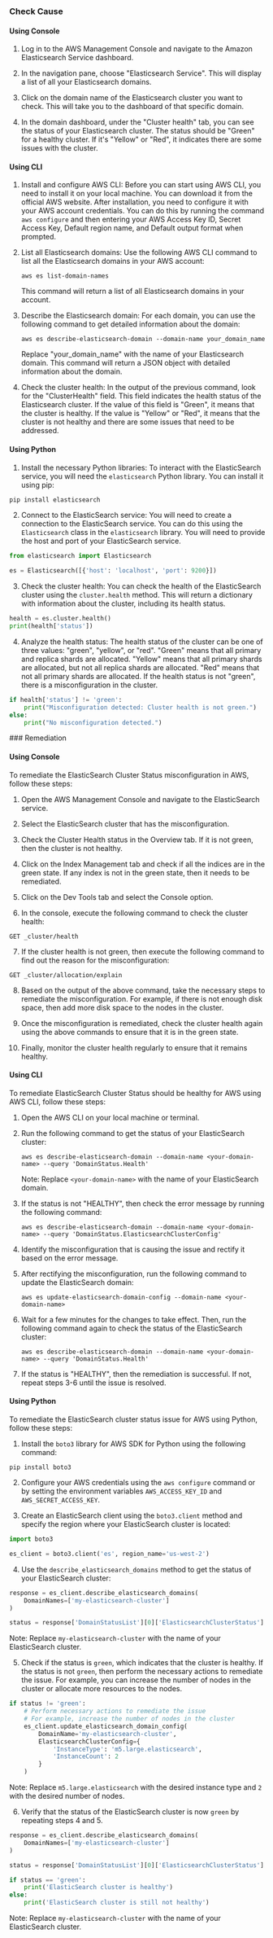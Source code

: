 

<Tabs><Tab title='Cause'>
### Check Cause

#### Using Console

1. Log in to the AWS Management Console and navigate to the Amazon Elasticsearch Service dashboard. 

2. In the navigation pane, choose "Elasticsearch Service". This will display a list of all your Elasticsearch domains.

3. Click on the domain name of the Elasticsearch cluster you want to check. This will take you to the dashboard of that specific domain.

4. In the domain dashboard, under the "Cluster health" tab, you can see the status of your Elasticsearch cluster. The status should be "Green" for a healthy cluster. If it's "Yellow" or "Red", it indicates there are some issues with the cluster.

#### Using CLI

1. Install and configure AWS CLI: Before you can start using AWS CLI, you need to install it on your local machine. You can download it from the official AWS website. After installation, you need to configure it with your AWS account credentials. You can do this by running the command `aws configure` and then entering your AWS Access Key ID, Secret Access Key, Default region name, and Default output format when prompted.

2. List all Elasticsearch domains: Use the following AWS CLI command to list all the Elasticsearch domains in your AWS account:

   ```
   aws es list-domain-names
   ```
   This command will return a list of all Elasticsearch domains in your account.

3. Describe the Elasticsearch domain: For each domain, you can use the following command to get detailed information about the domain:

   ```
   aws es describe-elasticsearch-domain --domain-name your_domain_name
   ```
   Replace "your_domain_name" with the name of your Elasticsearch domain. This command will return a JSON object with detailed information about the domain.

4. Check the cluster health: In the output of the previous command, look for the "ClusterHealth" field. This field indicates the health status of the Elasticsearch cluster. If the value of this field is "Green", it means that the cluster is healthy. If the value is "Yellow" or "Red", it means that the cluster is not healthy and there are some issues that need to be addressed.

#### Using Python

1. Install the necessary Python libraries: To interact with the ElasticSearch service, you will need the `elasticsearch` Python library. You can install it using pip:

```python
pip install elasticsearch
```

2. Connect to the ElasticSearch service: You will need to create a connection to the ElasticSearch service. You can do this using the `Elasticsearch` class in the `elasticsearch` library. You will need to provide the host and port of your ElasticSearch service.

```python
from elasticsearch import Elasticsearch

es = Elasticsearch([{'host': 'localhost', 'port': 9200}])
```

3. Check the cluster health: You can check the health of the ElasticSearch cluster using the `cluster.health` method. This will return a dictionary with information about the cluster, including its health status.

```python
health = es.cluster.health()
print(health['status'])
```

4. Analyze the health status: The health status of the cluster can be one of three values: "green", "yellow", or "red". "Green" means that all primary and replica shards are allocated. "Yellow" means that all primary shards are allocated, but not all replica shards are allocated. "Red" means that not all primary shards are allocated. If the health status is not "green", there is a misconfiguration in the cluster.

```python
if health['status'] != 'green':
    print("Misconfiguration detected: Cluster health is not green.")
else:
    print("No misconfiguration detected.")
```

</Tab>

<Tab title='Remediation'>
### Remediation

#### Using Console

To remediate the ElasticSearch Cluster Status misconfiguration in AWS, follow these steps:

1. Open the AWS Management Console and navigate to the ElasticSearch service.

2. Select the ElasticSearch cluster that has the misconfiguration.

3. Check the Cluster Health status in the Overview tab. If it is not green, then the cluster is not healthy.

4. Click on the Index Management tab and check if all the indices are in the green state. If any index is not in the green state, then it needs to be remediated.

5. Click on the Dev Tools tab and select the Console option. 

6. In the console, execute the following command to check the cluster health:

```
GET _cluster/health
```

7. If the cluster health is not green, then execute the following command to find out the reason for the misconfiguration:

```
GET _cluster/allocation/explain
```

8. Based on the output of the above command, take the necessary steps to remediate the misconfiguration. For example, if there is not enough disk space, then add more disk space to the nodes in the cluster.

9. Once the misconfiguration is remediated, check the cluster health again using the above commands to ensure that it is in the green state.

10. Finally, monitor the cluster health regularly to ensure that it remains healthy.

#### Using CLI

To remediate ElasticSearch Cluster Status should be healthy for AWS using AWS CLI, follow these steps:

1. Open the AWS CLI on your local machine or terminal.

2. Run the following command to get the status of your ElasticSearch cluster:

   ```
   aws es describe-elasticsearch-domain --domain-name <your-domain-name> --query 'DomainStatus.Health'
   ```

   Note: Replace `<your-domain-name>` with the name of your ElasticSearch domain.

3. If the status is not "HEALTHY", then check the error message by running the following command:

   ```
   aws es describe-elasticsearch-domain --domain-name <your-domain-name> --query 'DomainStatus.ElasticsearchClusterConfig'
   ```

4. Identify the misconfiguration that is causing the issue and rectify it based on the error message.

5. After rectifying the misconfiguration, run the following command to update the ElasticSearch domain:

   ```
   aws es update-elasticsearch-domain-config --domain-name <your-domain-name>
   ```

6. Wait for a few minutes for the changes to take effect. Then, run the following command again to check the status of the ElasticSearch cluster:

   ```
   aws es describe-elasticsearch-domain --domain-name <your-domain-name> --query 'DomainStatus.Health'
   ```

7. If the status is "HEALTHY", then the remediation is successful. If not, repeat steps 3-6 until the issue is resolved.

#### Using Python

To remediate the ElasticSearch cluster status issue for AWS using Python, follow these steps:

1. Install the `boto3` library for AWS SDK for Python using the following command:

```
pip install boto3
```

2. Configure your AWS credentials using the `aws configure` command or by setting the environment variables `AWS_ACCESS_KEY_ID` and `AWS_SECRET_ACCESS_KEY`.

3. Create an ElasticSearch client using the `boto3.client` method and specify the region where your ElasticSearch cluster is located:

```python
import boto3

es_client = boto3.client('es', region_name='us-west-2')
```

4. Use the `describe_elasticsearch_domains` method to get the status of your ElasticSearch cluster:

```python
response = es_client.describe_elasticsearch_domains(
    DomainNames=['my-elasticsearch-cluster']
)

status = response['DomainStatusList'][0]['ElasticsearchClusterStatus']
```

Note: Replace `my-elasticsearch-cluster` with the name of your ElasticSearch cluster.

5. Check if the status is `green`, which indicates that the cluster is healthy. If the status is not `green`, then perform the necessary actions to remediate the issue. For example, you can increase the number of nodes in the cluster or allocate more resources to the nodes.

```python
if status != 'green':
    # Perform necessary actions to remediate the issue
    # For example, increase the number of nodes in the cluster
    es_client.update_elasticsearch_domain_config(
        DomainName='my-elasticsearch-cluster',
        ElasticsearchClusterConfig={
            'InstanceType': 'm5.large.elasticsearch',
            'InstanceCount': 2
        }
    )
```

Note: Replace `m5.large.elasticsearch` with the desired instance type and `2` with the desired number of nodes.

6. Verify that the status of the ElasticSearch cluster is now `green` by repeating steps 4 and 5.

```python
response = es_client.describe_elasticsearch_domains(
    DomainNames=['my-elasticsearch-cluster']
)

status = response['DomainStatusList'][0]['ElasticsearchClusterStatus']

if status == 'green':
    print('ElasticSearch cluster is healthy')
else:
    print('ElasticSearch cluster is still not healthy')
```

Note: Replace `my-elasticsearch-cluster` with the name of your ElasticSearch cluster.


</Tab>
</Tabs>